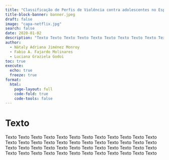 ```yaml
---
title: "Classificação de Perfis de Violência contra adolescentes no Espı́rito Santo"
title-block-banner: banner.jpeg
draft: false
image: "capa-netflix.jpg"
search: false
date: 2020-01-02
description: "Texto Texto Texto Texto Texto Texto Texto Texto Texto Texto Texto Texto Texto Texto Texto Texto Texto Texto Texto Texto Texto Texto Texto Texto Texto Texto Texto Texto Texto Texto Texto Texto Texto Texto Texto Texto Texto Texto Texto Texto Texto Texto Texto Texto Texto Texto Texto Texto"
author: 
  - Nátaly Adriana Jiménez Monroy
  - Fabio A. Fajardo Molinares
  - Luciana Graziela Godoi
toc: true
execute:
  echo: true
  freeze: true
format: 
  html:
    page-layout: full
    code-fold: true
    code-tools: false
---
```


# Texto

Texto Texto Texto Texto Texto Texto Texto Texto Texto Texto Texto Texto Texto Texto Texto Texto Texto Texto Texto Texto Texto Texto Texto Texto Texto Texto Texto Texto Texto Texto Texto Texto Texto Texto Texto Texto Texto Texto Texto Texto Texto Texto Texto Texto Texto Texto Texto Texto